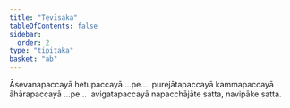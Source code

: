```yaml
---
title: "Tevīsaka"
tableOfContents: false
sidebar:
  order: 2
type: "tipitaka"
basket: "ab"
---
```



<DynamicBreadcrumb />

<Paragraph number="602">
Āsevanapaccayā hetupaccayā …pe…  purejātapaccayā kammapaccayā āhārapaccayā …pe…  avigatapaccayā napacchājāte satta, navipāke satta.
</Paragraph>